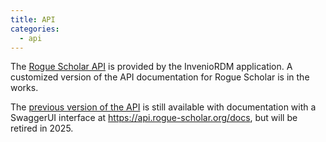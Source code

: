 ```yaml
---
title: API
categories:
  - api
---
```


The [Rogue Scholar API](https://inveniordm.docs.cern.ch/reference/rest_api_index/) is provided by the InvenioRDM application. A customized version of the API documentation for Rogue Scholar is in the works. 

The [previous version of the API](https://api.rogue-scholar.org) is still available with documentation with a SwaggerUI interface at [https://api.rogue-scholar.org/docs](https://api.rogue-scholar.org/docs), but will be retired in 2025.
